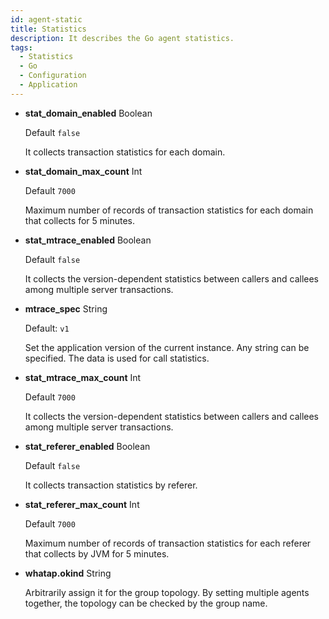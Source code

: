 ```yaml
---
id: agent-static
title: Statistics
description: It describes the Go agent statistics.
tags:
  - Statistics
  - Go
  - Configuration
  - Application
---
```


-   **stat_domain_enabled** <span class='type'>Boolean</span>

    Default `false`

    It collects transaction statistics for each domain.

-   **stat_domain_max_count** <span class='type'>Int</span>

    Default `7000`

    Maximum number of records of transaction statistics for each domain that collects for 5 minutes.

-   **stat_mtrace_enabled** <span class='type'>Boolean</span>

    Default `false`

    It collects the version-dependent statistics between callers and callees among multiple server transactions.

-   **mtrace_spec** <span class='type'>String</span>

    Default: `v1`

    Set the application version of the current instance. Any string can be specified. The data is used for call statistics. 

-   **stat_mtrace_max_count** <span class='type'>Int</span>

    Default `7000`

    It collects the version-dependent statistics between callers and callees among multiple server transactions.

-   **stat_referer_enabled** <span class='type'>Boolean</span>

    Default `false`

    It collects transaction statistics by referer.

-   **stat_referer_max_count** <span class='type'>Int</span>

    Default `7000`

    Maximum number of records of transaction statistics for each referer that collects by JVM for 5 minutes.

-   **whatap.okind** <span class='type'>String</span>

    Arbitrarily assign it for the group topology. By setting multiple agents together, the topology can be checked by the group name.
